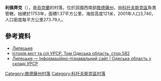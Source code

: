 {{coord|47|44|11|N|29|42|55|E|scale:30000|display=title}}

'''利佩齊克'''（{{lang-uk|Липецьке}}），是[[烏克蘭|烏克蘭]]的村落，位於該國西南部[[敖德薩州|敖德薩州]]，由[[科托夫斯克區|科托夫斯克區]]負責管轄，始建於1753年，面積1.37平方公里，海拔高度121米，2001年人口3,740，人口密度每平方公里273.79人。

==參考資料==
* [http://w1.c1.rada.gov.ua/pls/z7502/A005?rdat1=21.02.2012&rf7571=24391 Липецьке]{{dead link|date=2017年11月 |bot=InternetArchiveBot |fix-attempted=yes }}
* [https://web.archive.org/web/20110101082406/http://www.igsu.org.ua/Odesskaja.obl/Kotovskij.rajon/Lipeckoe.html Історія міст та сіл УРСР. Том Одеська область, стор.582 {{ref-ru}}]
* [http://imsu-odesa.com/mista-i-sela-odeskoi-oblasti/kotovskyj-rajon/lypecke.html Липецьке — Інформаційно-пізнавальний сайт | Одеська область у складі УРСР]{{Wayback|url=http://imsu-odesa.com/mista-i-sela-odeskoi-oblasti/kotovskyj-rajon/lypecke.html |date=20161023182601 }}

{{DEFAULTSORT:Липецьке}}
[[Category:敖德薩州村落|Category:敖德薩州村落]]
[[Category:科托夫斯克區村落|Category:科托夫斯克區村落]]


{{Odessa-geo-stub}}